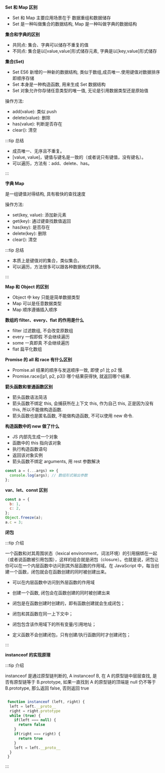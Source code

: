 **Set 和 Map 区别**

- Set 和 Map 主要应用场景在于 数据重组和数据储存
- Set 是一种叫做集合的数据结构, Map 是一种叫做字典的数据结构

**集合和字典的区别**

- 共同点: 集合、字典可以储存不重复的值
- 不同点: 集合是以[value,value]形式储存元素, 字典是以[key,value]形式储存

**集合(Set)**

- Set ES6 新增的一种新的数据结构, 类似于数组,成员唯一.使用键值对数据排序即顺序存储
- Set 本身是一种构造函数, 用来生成 Set 数据结构
- Set 对象允许你存储任意类型的唯一值, 无论是引用数据类型还是原始值

操作方法:

- add(value): 类似 push
- delete(value): 删除
- has(value): 判断是否存在
- clear(): 清空

:::tip 总结

- 成员唯一、无序且不重复。
- [value, value]，键值与键名是一致的（或者说只有键值，没有键名）。
- 可以遍历，方法有：add、delete、has。

:::

**字典 Map**

是一组键值对得结构, 具有极快的查找速度

操作方法:

- set(key, value): 添加新元素
- get(key): 通过键查找数值返回
- has(key): 是否存在
- delete(key): 删除
- clear(): 清空

:::tip 总结

- 本质上是键值对的集合，类似集合。
- 可以遍历，方法很多可以跟各种数据格式转换。

:::

**Map 和 Object 的区别**

- Object 中 key 只能是简单数据类型
- Map 可以是任意数据类型
- Map 顺序遵循插入顺序

**数组的 filter、every、flat 的作用是什么**

- filter 过滤数组, 不会改变原数组
- every 一假即假 不会继续遍历
- some 一真即真 不会继续遍历
- flat 扁平化数组

**Promise 的 all 和 race 有什么区别**

- Promise.all 结果的顺序与发送顺序一致, 即使 p1 比 p2 慢.
- Promise.race([p1, p2, p3]) 哪个结果获得快, 就返回哪个结果.

**箭头函数和普通函数区别**

- 箭头函数语法简洁
- 箭头函数不绑定 this, 会捕获所在上下文 this, 作为自己 this, 正是因为没有 this, 所以不能做构造函数.
- 箭头函数也是匿名函数, 不能做构造函数, 不可以使用 new 命令.

**构造函数中的 new 做了什么**

- JS 内部先生成一个对象
- 函数中的 this 指向该对象
- 执行构造函数语句
- 返回该对象实例
- 箭头函数不绑定 arguments, 用 rest 参数解决

```js
const a = (...args) => {
  console.log(args); // 数组形式输出参数
};
```

**var、let、const 区别**

```js
const a = {
  b: 1,
  c: 2,
};
Object.freeze(a);
a.c = 3;
```

**闭包**

:::tip 介绍

一个函数和对其周围状态（lexical environment，词法环境）的引用捆绑在一起（或者说函数被引用包围），这样的组合就是闭包（closure）。也就是说，闭包让你可以在一个内层函数中访问到其外层函数的作用域。在 JavaScript 中，每当创建一个函数，闭包就会在函数创建的同时被创建出来。

- 可以在内层函数中访问到外层函数的作用域
- 创建一个函数, 闭包会在函数创建的同时被创建出来

- 闭包是在函数创建时创建的，即有函数创建就会生成闭包；
- 闭包和其函数在同一上下文中；
- 闭包包含该作用域下的所有变量/引用地址；
- 定义函数不会创建闭包，只有创建/执行函数同时才创建闭包；

:::

**instanceof 的实现原理**

:::tip 介绍

instanceof 是通过原型链判断的, A instanceof B, 在 A 的原型链中层层查找, 是否有原型链等于 B.prototype, 如果一直找到 A 的原型链的顶端是 null 仍不等于 B.prototype, 那么返回 false, 否则返回 true

```js

 function instanceof (left, right) {
  left = left.__proto__
  right = right.prototype
  while (true) {
    if(left === null) {
      return false
    }
    if(right === right) {
      return true
    }
    left = left.__proto__
  }
 }

```

:::


